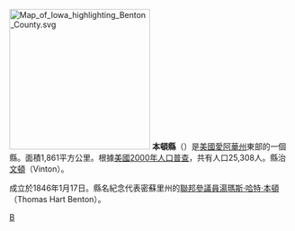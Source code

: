 {{Otheruses|本頓縣|subject=美國愛阿華州的一個縣|other=同名的縣}}
[[File:Map_of_Iowa_highlighting_Benton_County.svg|250px]]
'''本頓縣'''（{{lang-en|Benton County}}）是[[美國|美國]][[愛阿華州|愛阿華州]]東部的一個縣。面積1,861平方公里。根據[[美國2000年人口普查|美國2000年人口普查]]，共有人口25,308人。縣治[[文頓_(愛荷華州)|文頓]]（Vinton）。

成立於1846年1月17日。縣名紀念代表密蘇里州的[[美國參議院|聯邦參議員]][[湯瑪斯·哈特·本頓|湯瑪斯·哈特·本頓]]（Thomas Hart Benton）。

{{爱荷华州}}
{{本頓縣 (愛荷華州)}}
{{iowa-stub}}

[[Category:艾奧瓦州行政區劃|B]]